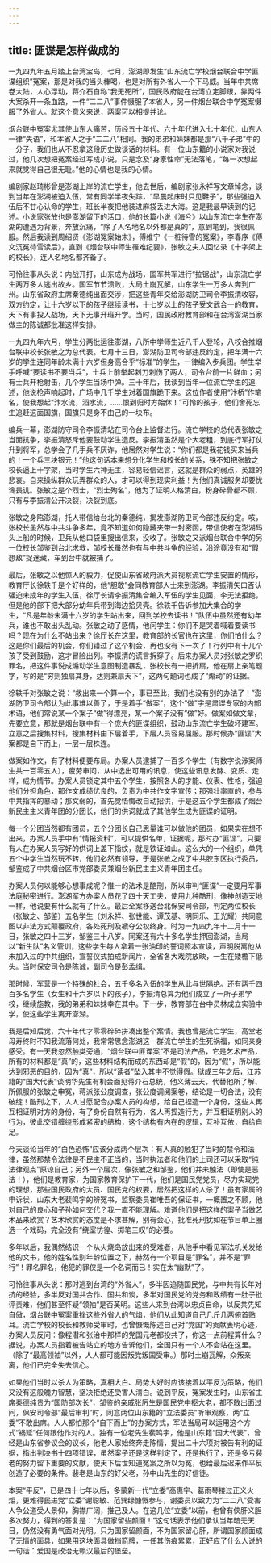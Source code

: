 ```yaml
---
---
---
```

title: 匪谍是怎样做成的
---

一九四九年五月踏上台湾宝岛，七月，澎湖即发生“山东流亡学校烟台联合中学匪谍组织”冤案，那是对我的当头棒喝，也是对所有外省人一个下马威。当年中共席卷大陆，人心浮动，蒋介石自称“我无死所”，国民政府能在台湾立定脚跟，靠两件大案杀开一条血路，一件“二二八”事件慑服了本省人，另一件烟台联合中学冤案慑服了外省人。就这个意义来说，两案可以相提并论。

烟台联中冤案尤其使山东人痛苦，历经五十年代、六十年代进入七十年代，山东人一律“失语”，和本省人之于“二二八”相同。我的弟弟和妹妹都是那“八千子弟”中的一分子，我们也从不忍拿这段历史做谈话的材料。有一位山东籍的小说家对我说过，他几次想把冤案经过写成小说，只是念及“身家性命”无法落笔，“每一次想起来就觉得自己很无耻。”他的心情也是我的心情。

编剧家赵琦彬曾是澎湖上岸的流亡学生，他去世后，编剧家张永祥写文章悼念，谈到当年在澎湖被迫入伍，常有同学半夜失踪，“早晨起床时只见鞋子”，那些强迫入伍后不甘心认命的学生，班长半夜把他装进麻袋丢进大海。这是我最早读到的记述。小说家张放也是澎湖留下的活口，他的长篇小说《海兮》以山东流亡学生在澎湖的遭遇为背景，奔放沉痛，“除了人名地名以外都是真的”，意到笔到，我很佩服。然后我读到周绍贤《澎湖冤案始末》，傅维宁《一桩待雪的冤案》，李春序《傅文沉冤待雪读后》，直到《烟台联中师生罹难纪要》，张敏之夫人回忆录《十字架上的校长》，连人名地名都齐备了。

可怜往事从头说：内战开打，山东成为战场，国军共军进行“拉锯战”，山东流亡学生两万多人逃出故乡。国军节节溃败，大局土崩瓦解，山东学生一万多人奔到广州。山东省政府主席秦德纯出面交涉，把这些青年交给澎湖防卫司令李振清收容，双方约定，让十六岁以下的孩子继续读书，十七岁以上的孩子受文武合一的教育，天下有事投入战场，天下无事升班升学。当时，国民政府教育部和在台湾澎湖当家做主的陈诚都批准这样安排。

一九四九年六月，学生分两批运往澎湖，八所中学师生近八千人登轮，八校合推烟台联中校长张敏之为总代表。七月十三日，澎湖防卫司令部违反约定，把年满十六岁的学生连同年龄未满十六岁但身高合乎“标准”的学生，一律编入步兵团。学生举手呼喊“要读书不要当兵”，士兵上前举起刺刀刺伤了两人，司令台前一片鲜血；另有士兵开枪射击，几个学生当场中弹。三十年后，我读到当年一位流亡学生的追述，他说枪声响起时，广场中几千学生对着国旗跪下来。这位作者使用“汴桥”作笔名，使我想起“汴水流，泗水流，……恨到归时方始休！”可怜的孩子，他们舍死忘生追赶这面国旗，国旗只是身不由己的一块布。

编兵一幕，澎湖防守司令李振清站在司令台上监督进行。流亡学校的总代表张敏之当面抗争，李振清怒斥他要鼓动学生造反。李振清虽然是个大老粗，到底行军打仗升到将军，总学会了几手兵不厌诈，他居然对学生说：“你们都是我花钱买来当兵的！一个兵三块银元！”他这句话本来想分化学生和校长的关系，殊不知把张敏之校长逼上十字架，当时学生六神无主，容易轻信谣言，这就是群众的弱点，英雄的悲哀。自来操纵群众玩弄群众的人，才可以得到现实利益！为他们真诚服务却要忧谗畏讥。张敏之是个烈士，“烈士殉名”，他为了证明人格清白，粉身碎骨都不顾，只有与李振清公开决裂，决裂到底。

张敏之身陷澎湖，托人带信给台北的秦德纯，揭发澎湖防卫司令部违反约定。咳，张校长虽然与中共斗争多年，竟不知道如何隐藏夹带一封密函，带信使者在澎湖码头上船的时候，卫兵从他口袋里搜出信来，没收了。张敏之又派烟台联合中学的另一位校长邹鉴到台北求救，邹校长虽然也有与中共斗争的经验，沿途竟没有和“假想敌”捉迷藏，车到台中就被捕了。

最后，张敏之以他惊人的毅力，促使山东省政府派大员视察流亡学生安置的情形，教育厅长徐轶千是个好样的，他“胆敢”会同教育部人士来到澎湖。李振清矢口否认强迫未成年的学生入伍，徐厅长请李振清集合编入军伍的学生见面，李无法拒绝，但是他的部下把大部分幼年兵带到海边拾贝壳。徐轶千告诉参加大集合的学生，“凡是年龄未满十六岁的学生站出来，回到学校去读书！”队伍中虽然还有幼年兵，谁也不敢出头乱动。张敏之动了感情，他问学生：你们不是哭着喊着要读书吗？现在为什么不站出来？徐厅长在这里，教育部的长官也在这里，你们怕什么？这是你们最后的机会，你们错过了这个机会，再也没有下一次了！行列中有十几个孩子受到鼓励，这才冒险出列。李振清的谎言拆穿了。后来办案人员对张敏之罗织罪名，把这件事说成煽动学生意图制造暴乱，张校长有一把折扇，他在扇上亲笔题字，写的是“穷则独扇其身，达则兼扇天下”，这两句题词也成了“煽动”的证据。

徐轶千对张敏之说：“救出来一个算一个，事已至此，我们也没有别的办法了！”澎湖防卫司令部认为此事难以善了，于是着手“做案”，这个“做”字是肃谍专家的内部术语，他们常说某一个案子“做”得漂亮，某一个案子没有“做”好。做案如做文章，先要立意，那就是烟台联中有一个庞大的匪谍组织，鼓动山东流亡学生破坏建军。立意之后搜集材料，搜集材料由下层着手，下层人员容易屈服。那时候办“匪谍”大案都是自下而上，一层一层株连。

做案如作文，有了材料便要布局。办案人员逮捕了一百多个学生（有数字说涉案师生共一百零五人），疲劳审问，从中选出可用的讯息，使这些讯息发酵、变质、走样，成为情节。办案人员锁定其中五个学生，按照各人的才能、仪表、性格，强迫他们分担角色，那作文成绩优良的，负责为中共作文字宣传；那强壮率直的，参与中共指挥的暴动；那文弱的，首先觉悟悔改自动招供，于是这五个学生都成了烟台新民主主义青年团的分团长，他们的供词就成了其他学生成为匪谍的证明。

每一个分团当然都有团员，五个分团长自己思量谁可以做他的团员，如果实在想不出来，办案人员手中有“情报资料”，可以提供名单，证据呢，那时办“匪谍”，只要有人在办案人员写好的供词上盖下指纹，就是铁证如山。这么大的一个组织，单凭五个中学生当然玩不转，他们必然有领导，于是张敏之成了中共胶东区执行委员，邹鉴成了中共烟台区市党部委员兼烟台新民主主义青年团主任。

办案人员何以能够心想事成呢？惟一的法术是酷刑，所以审判“匪谍”一定要用军事法庭秘密进行。澎湖军方办案人员花了四十天工夫，使用九种酷刑，像神创造天地一样，他说要有什么就有了什么。最后全案移送台北保安司令部，判定两位校长（张敏之、邹鉴）五名学生（刘永祥、张世能、谭茂基、明同乐、王光耀）共同意图以非法方式颠覆政府，各处死刑及褫夺公权终身。时为一九四九年十二月十一日，张敏之四十三岁，邹鉴三十八岁。同案还有六十多名学生押回澎湖，当局以“新生队”名义管训，这些学生每人拿着一张油印的誓词照本宣读，声明脱离他从未加入过的中共组织，宣誓仪式拍成新闻片，全省各大戏院放映，一生在矮檐下低头。当时保安司令是陈诚，副司令是彭孟缉。

那时候，军营是一个特殊的社会，五千多名入伍的学生从此与世隔绝。还有两千四百多名学生（女生和十六岁以下的孩子），李振清总算为他们成立了一所子弟学校，继续施教，我的弟弟和妹妹幸在其中。下一步，教育部在台中员林成立实验中学，使这些学生离开澎湖。

我是后知后觉，六十年代才零零碎碎拼凑出整个案情。我也曾是流亡学生，高堂老母寿终时不知我流落何处，我常常思念澎湖这一群流亡学生的生死祸福，如同亲身感受。有一天我忽然触类旁通，“烟台联中匪谍案”不是司法产品，它是艺术产品，所有的材料都是“真”的，这些材料结构而成的东西却是“假”的，因为“假”，所以能达到邪恶的目的，因为“真”，所以“读者”坠入其中不觉得假。狱成三年之后，江苏籍的“国大代表”谈明华先生有机会面见蒋介石总统，他义薄云天，代替他所了解、所佩服的张敏之申冤，蒋派张公度调查，张公度调阅案卷，结论是一切合法，没有破绽！酷刑之下，人人甘愿配合办案人员的构想，给自己捏造一个身份，这些人再互相证明对方的身份，有了身份自然有行为，各人再捏造行为，并互相证明别人的行为，彼此交错缠绕形成紧密的结构，这个结构有内在的逻辑，互补互依，自给自足。

今天谈论当年的“白色恐怖”应该分成两个层次：有人真的触犯了当时的禁令和法律，虽然那禁令法律是不民主不正当的，当时执法者和他们的上司还可以采取“纯法律观点”原谅自己；另外一个层次，像张敏之和邹鉴，他们并未触法（即使是恶法！），他们是教育家，为国家教育保护下一代，他们是国民党党员，尽力实现党的理想，那些国民政府的大员、国民党的权要，居然把这样的人杀了！虽有家属的申诉状，山东大老裴鸣宇的辨冤书，监察委员崔唯吾的保证书，一概置之不顾，他对自己的良心和子孙如何交代？我一直不能理解。难道他们是把这样的案子当做艺术品来欣赏？艺术欣赏的态度是不求甚解，别有会心，批准死刑犹如在节目单上圈选一个戏码，完全没有“绕室彷徨、掷笔三叹”的必要。

多年以后，我偶然结识一个从火烧岛放出来的受难者，从他手中看见军法机关发给他的文书，他的姓名性别年龄位置之下，赫然有一个项目是“罪名”，并不是“罪行”！罪名罪名，他犯的罪仅是一个名词而已！实在太“幽默”了。

可怜往事从头说：那时逃到台湾的“外省人”，多半因追随国民党，与中共有长年对抗的经验，多半反对国共合作、国共和谈，多半对国民党的党务和政绩有一肚子批评责难，他们甚至怀疑“领袖”是否英明。这些人来到台湾以忠贞自命，以反共先知自傲，烟台联中冤案重挫这些外省人的气焰，他们从此知道自己几斤几两俯首贴耳。流亡学校的校长和教师受审时，也曾慷慨陈述自己对“党国”的贡献表明心迹，办案人员反问：像程潜和张治中那样的党国元老都投共了，你这一点前程算什么？据说，办案人员指着被告站立的地方告诉他们，全国只有一个人不会站在这里。（除了“最高领袖”以外，人人都可能因叛党叛国受审。）那时土崩瓦解，众叛亲离，他们已完全失去信心。

如果他们当时以杀人为策略，真相大白、局势大好时应该接着以平反为策略，他们又没有这般魄力智慧，坚决拒绝还受害人清白。说到平反，冤案发生时，山东省主席秦德纯贵为“国防部次长”，邹鉴的亲戚张厉生是国民党中枢大老，都不敢出面过问，保安司令部“最后审判”时，同意两位山东籍的“立法委员”听审观察，两“立委”不敢出席。人人都怕那个“自下而上”的办案方式，军法当局可以运用这个方式“祸延”任何跟他作对的人。独有一位老先生裴鸣宇，他是山东籍“国大代表”，曾经是山东省参议会的议长，他老人家始终奔走陈情，提出二十六项对被告有利的证据，指出判决书十四项错误，虽然案子还是这样判定了，还是执行了，还是多亏裴老的努力留下重要的文献，使天下后世知道冤案之所以为冤，也给最后迟来作平反创造了必要的条件。裴老是山东的好父老，孙中山先生的好信徒。

本案“平反”，已是四十七年以后，多蒙新一代“立委”高惠宇、葛雨琴接过正义火炬，更难得民进党“立委”谢聪敏、范巽绿慷慨参与，谢委员以致力为“二二八”受害人争公道受人景仰，胸襟广阔，推己及人。在这几位“立委”以前，也曾有侠肝义胆多次努力，得到的答复是：“为国家留些颜面！”这句话表示他们承认当年暗无天日，仍然没有勇气面对光明。只为国家留颜面，不为国家留心肝，所谓国家颜面成了无情的面具，如果用这块面具做挡箭牌，一任其伤痕累累，正好应了什么人说的一句话：爱国是政治无赖汉最后的堡垒。